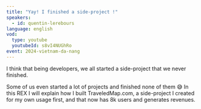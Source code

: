 ```yaml
---
title: "Yay! I finished a side-project !"
speakers:
  - id: quentin-lerebours
language: english
vod:
  type: youtube
  youtubeId: s8vI4NUGhRo
event: 2024-vietnam-da-nang
---
```

I think that being developers, we all started a side-project that we never finished.

Some of us even started a lot of projects and finished none of them 😅
In this REX I will explain how I built TraveledMap.com, a side-project I created for my own usage first, and that now has 8k users and generates revenues.
